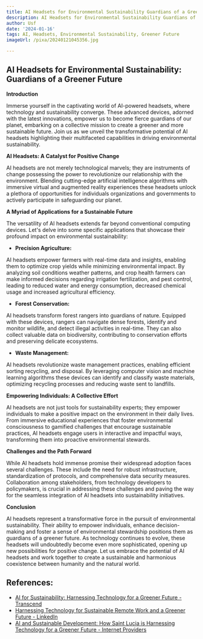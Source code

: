 ```yaml
---
title: AI Headsets for Environmental Sustainability Guardians of a Greener Future
description: AI Headsets for Environmental Sustainability Guardians of a Greener Future
author: Usf
date: '2024-01-16'
tags: AI, Headsets, Environmental Sustainability, Greener Future
imageUrl: /pixa/20240121045356.jpg

---
```

## AI Headsets for Environmental Sustainability: Guardians of a Greener Future

**Introduction**

Immerse yourself in the captivating world of AI-powered headsets, where technology and sustainability converge. These advanced devices, adorned with the latest innovations, empower us to become fierce  guardians  of our planet, embarking on a collective mission to create a greener and more sustainable future.  Join us as  we unveil the transformative potential of  AI headsets  highlighting their multifaceted capabilities in driving environmental sustainability.

**AI Headsets: A Catalyst for Positive  Change**

AI headsets are  not  merely technological marvels; they  are instruments of change possessing the power to revolutionize our relationship with the environment. Blending cutting-edge artificial intelligence algorithms with immersive virtual and augmented reality experiences these headsets unlock a plethora of opportunities for individuals  organizations and governments to actively participate in safeguarding our planet.

**A Myriad of  Applications for a Sustainable Future**

The versatility of AI headsets extends far beyond conventional computing devices. Let's delve  into some specific  applications that showcase their profound impact on environmental sustainability:

* **Precision Agriculture:**

AI headsets empower farmers with real-time data and insights, enabling them to optimize crop  yields while minimizing environmental impact. By analyzing soil conditions weather patterns, and crop health farmers can make informed decisions regarding irrigation fertilization, and pest  control, leading to reduced water and energy  consumption,  decreased chemical usage and increased agricultural  efficiency.

*  **Forest Conservation:**

AI headsets transform forest  rangers into guardians of nature. Equipped with these devices, rangers can navigate dense forests, identify and  monitor wildlife, and detect illegal activities in  real-time. They can also collect valuable data  on biodiversity, contributing to conservation efforts and preserving  delicate ecosystems.

*  **Waste  Management:**

AI headsets  revolutionize waste management practices, enabling efficient sorting recycling, and disposal. By leveraging computer vision and machine learning algorithms  these devices can  identify and  classify waste materials, optimizing recycling processes and  reducing waste sent to landfills.

**Empowering Individuals: A Collective Effort**

AI headsets are not just tools for sustainability experts; they empower individuals to make a positive  impact on the  environment in their daily  lives. From immersive educational experiences that foster environmental consciousness to gamified challenges that encourage sustainable practices, AI headsets  engage users in interactive and impactful ways, transforming them into proactive environmental stewards.

**Challenges and the Path Forward**

While AI headsets hold immense promise their widespread adoption faces several challenges. These include the need for  robust infrastructure, standardization  of protocols, and comprehensive data security measures. Collaboration among stakeholders, from technology developers to policymakers, is crucial in addressing  these challenges and paving the way for the seamless  integration of AI headsets into  sustainability initiatives.

**Conclusion**

AI headsets represent a transformative force  in the pursuit  of environmental sustainability. Their ability to empower  individuals, enhance decision-making and foster  a sense of environmental stewardship  positions them as guardians of a greener future. As technology continues to evolve, these  headsets will undoubtedly become even more sophisticated, opening up new possibilities for positive change. Let  us embrace the potential of AI headsets and  work together to create a sustainable and harmonious coexistence between humanity and the natural world.

## References:
- [AI for Sustainability: Harnessing Technology for a Greener Future - Transcend](https://transcendinfra.com/ai-for-sustainability/)
- [Harnessing Technology for Sustainable Remote Work and a Greener Future - LinkedIn](https://www.linkedin.com/pulse/harnessing-technology-sustainable-remote-work-greener-austin-smith)
- [AI and Sustainable Development: How Saint Lucia is Harnessing Technology for a Greener Future - Internet Providers](https://isp.page/news/ai-and-sustainable-development-how-saint-lucia-is-harnessing-technology-for-a-greener-future/)
